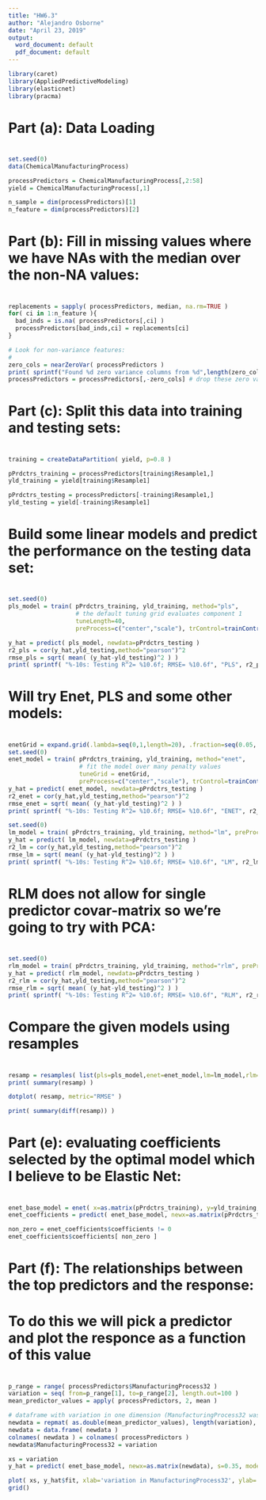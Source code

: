 ---
title: "HW6.3"
author: "Alejandro Osborne"
date: "April 23, 2019"
output:
  word_document: default
  pdf_document: default
---
```{r}
library(caret)
library(AppliedPredictiveModeling)
library(elasticnet)
library(pracma)
```


# Part (a): Data Loading
# 
```{r}
set.seed(0)
data(ChemicalManufacturingProcess)

processPredictors = ChemicalManufacturingProcess[,2:58]
yield = ChemicalManufacturingProcess[,1]

n_sample = dim(processPredictors)[1]
n_feature = dim(processPredictors)[2]
```

# Part (b): Fill in missing values where we have NAs with the median over the non-NA values: 
#
```{r}
replacements = sapply( processPredictors, median, na.rm=TRUE )
for( ci in 1:n_feature ){
  bad_inds = is.na( processPredictors[,ci] )
  processPredictors[bad_inds,ci] = replacements[ci]
}

# Look for non-variance features:
# 
zero_cols = nearZeroVar( processPredictors )
print( sprintf("Found %d zero variance columns from %d",length(zero_cols), dim(processPredictors)[2] ) )
processPredictors = processPredictors[,-zero_cols] # drop these zero variance columns 
```

# Part (c): Split this data into training and testing sets:
#
```{r}
training = createDataPartition( yield, p=0.8 )

pPrdctrs_training = processPredictors[training$Resample1,]
yld_training = yield[training$Resample1]

pPrdctrs_testing = processPredictors[-training$Resample1,]
yld_testing = yield[-training$Resample1]
```


# Build some linear models and predict the performance on the testing data set: 
#
```{r}
set.seed(0)
pls_model = train( pPrdctrs_training, yld_training, method="pls",
                   # the default tuning grid evaluates component 1
                   tuneLength=40, 
                   preProcess=c("center","scale"), trControl=trainControl(method="repeatedcv",repeats=5) )

y_hat = predict( pls_model, newdata=pPrdctrs_testing )
r2_pls = cor(y_hat,yld_testing,method="pearson")^2
rmse_pls = sqrt( mean( (y_hat-yld_testing)^2 ) )
print( sprintf( "%-10s: Testing R^2= %10.6f; RMSE= %10.6f", "PLS", r2_pls, rmse_pls ) )
```

# Will try Enet, PLS and some other models:
# 
```{r}
enetGrid = expand.grid(.lambda=seq(0,1,length=20), .fraction=seq(0.05, 1.0, length=20))
set.seed(0)
enet_model = train( pPrdctrs_training, yld_training, method="enet",
                    # fit the model over many penalty values
                    tuneGrid = enetGrid,
                    preProcess=c("center","scale"), trControl=trainControl(method="repeatedcv",repeats=5) )
y_hat = predict( enet_model, newdata=pPrdctrs_testing )
r2_enet = cor(y_hat,yld_testing,method="pearson")^2
rmse_enet = sqrt( mean( (y_hat-yld_testing)^2 ) )
print( sprintf( "%-10s: Testing R^2= %10.6f; RMSE= %10.6f", "ENET", r2_enet, rmse_enet ) )
```

```{r}
set.seed(0)
lm_model = train( pPrdctrs_training, yld_training, method="lm", preProcess=c("center","scale"), trControl=trainControl(method="repeatedcv",repeats=5) )
y_hat = predict( lm_model, newdata=pPrdctrs_testing )
r2_lm = cor(y_hat,yld_testing,method="pearson")^2
rmse_lm = sqrt( mean( (y_hat-yld_testing)^2 ) )
print( sprintf( "%-10s: Testing R^2= %10.6f; RMSE= %10.6f", "LM", r2_lm, rmse_lm ) )
```

# RLM does not allow for single predictor covar-matrix so we're going to try with PCA:
# 
```{r}
set.seed(0)
rlm_model = train( pPrdctrs_training, yld_training, method="rlm", preProcess=c("pca"), trControl=trainControl(method="repeatedcv",repeats=5) )
y_hat = predict( rlm_model, newdata=pPrdctrs_testing )
r2_rlm = cor(y_hat,yld_testing,method="pearson")^2
rmse_rlm = sqrt( mean( (y_hat-yld_testing)^2 ) )
print( sprintf( "%-10s: Testing R^2= %10.6f; RMSE= %10.6f", "RLM", r2_rlm, rmse_rlm ) )
```
# Compare the given models using resamples
#
```{r}
resamp = resamples( list(pls=pls_model,enet=enet_model,lm=lm_model,rlm=rlm_model) )
print( summary(resamp) )

dotplot( resamp, metric="RMSE" )

print( summary(diff(resamp)) )
```
# Part (e): evaluating coefficients selected by the optimal model which I believe to be Elastic Net:
#
```{r}
enet_base_model = enet( x=as.matrix(pPrdctrs_training), y=yld_training, lambda=0.5263158, normalize=TRUE )
enet_coefficients = predict( enet_base_model, newx=as.matrix(pPrdctrs_testing), s=0.35, mode="fraction", type="coefficients" )

non_zero = enet_coefficients$coefficients != 0
enet_coefficients$coefficients[ non_zero ]
```
# Part (f): The relationships between the top predictors and the response:
#
# To do this we will pick a predictor and plot the responce as a function of this value
#
```{r}
p_range = range( processPredictors$ManufacturingProcess32 )
variation = seq( from=p_range[1], to=p_range[2], length.out=100 )
mean_predictor_values = apply( processPredictors, 2, mean )

# dataframe with variation in one dimension (ManufacturingProcess32 was choosen because of it's correlation)
newdata = repmat( as.double(mean_predictor_values), length(variation), 1 )
newdata = data.frame( newdata )
colnames( newdata ) = colnames( processPredictors )
newdata$ManufacturingProcess32 = variation

xs = variation
y_hat = predict( enet_base_model, newx=as.matrix(newdata), s=0.35, mode="fraction", type="fit" )

plot( xs, y_hat$fit, xlab='variation in ManufacturingProcess32', ylab='predicted yield' )
grid()
```
